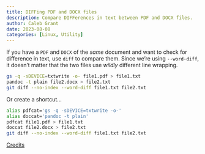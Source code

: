 ```yaml
---
title: DIFFing PDF and DOCX files
description: Compare DIFFerences in text between PDF and DOCX files.
author: Caleb Grant
date: 2023-08-08
categories: [Linux, Utility]
---
```


If you have a `PDF` and `DOCX` of the _same_ document and want to check for difference in text, use `diff` to compare them. Since we’re using `--word-diff`, it doesn’t matter that the two files use _wildly_ different line wrapping.

```sh
gs -q -sDEVICE=txtwrite -o- file1.pdf > file1.txt
pandoc -t plain file2.docx > file2.txt
git diff --no-index --word-diff file1.txt file2.txt
```

Or create a shortcut...

```sh
alias pdfcat='gs -q -sDEVICE=txtwrite -o-'
alias doccat='pandoc -t plain'
pdfcat file1.pdf > file1.txt
doccat file2.docx > file2.txt
git diff --no-index --word-diff file1.txt file2.txt
```

[Credits](https://chaos.social/@scy/110854990215865183)
